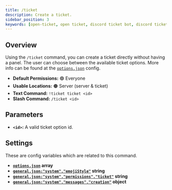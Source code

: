 ```yaml
---
title: /ticket
description: Create a ticket.
sidebar_position: 3
keywords: [open-ticket, open ticket, discord ticket bot, discord ticket bot, reference, command]
---
```

<head>
    <link rel="apple-touch-icon" href="/img/logo_vertical.png"/>
</head>

<FlexHorizontal>
    <ScaleImage src="/img/docs-v4/commands/ticket.png" alt="/ticket command which creates a ticket." size="50%"></ScaleImage>
</FlexHorizontal>

## Overview
Using the `/ticket` command, you can create a ticket directly without having a panel.
The user can choose between the available ticket options. More info can be found at the [`options.json`](../config/options.mdx) config.

- **Default Permissions:** 🟢 Everyone
- **Usable Locations:** 🟠 Server (server & ticket)
- **Text Command:** `!ticket ticket <id>`
- **Slash Command:** `/ticket <id>`

## Parameters
- **`<id>`:** A valid ticket option id.

## Settings
These are config variables which are related to this command.
- **[`options.json`](../config/options.mdx) <M color="pink">array</M>**
- **[`general.json:"system"."emojiStyle"`](../config/general.mdx#system-emoji-style) <M color="blue">string</M>**
- **[`general.json:"system"."permissions"."ticket"`](../config/general.mdx#system-permissions) <M color="blue">string</M>**
- **[`general.json:"system"."messages"."creation"`](../config/general.mdx#system-messages) <M color="cyan">object</M>**